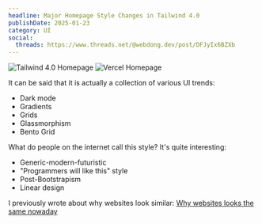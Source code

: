 ```yaml
---
headline: Major Homepage Style Changes in Tailwind 4.0
publishDate: 2025-01-23
category: UI
social:
  threads: https://www.threads.net/@webdong.dev/post/DFJyIx6BZXb
---
```


![Tailwind 4.0 Homepage](tailwind.png 'Tailwind 4.0 Homepage')
![Vercel Homepage](vercel.png 'Vercel Homepage')

It can be said that it is actually a collection of various UI trends:

- Dark mode
- Gradients
- Grids
- Glassmorphism
- Bento Grid

What do people on the internet call this style? It's quite interesting:

- Generic-modern-futuristic
- "Programmers will like this" style
- Post-Bootstrapism
- Linear design

I previously wrote about why websites look similar: [Why websites looks the same nowaday](https://www.webdong.dev/post/why-websites-looks-the-same-nowaday/)
